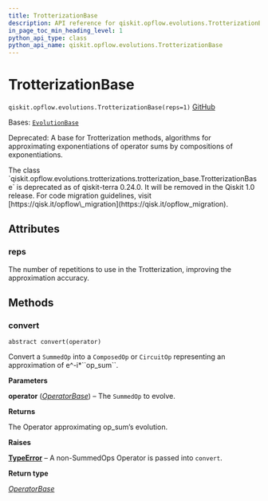 ```yaml
---
title: TrotterizationBase
description: API reference for qiskit.opflow.evolutions.TrotterizationBase
in_page_toc_min_heading_level: 1
python_api_type: class
python_api_name: qiskit.opflow.evolutions.TrotterizationBase
---
```


# TrotterizationBase

<span id="qiskit.opflow.evolutions.TrotterizationBase" />

`qiskit.opflow.evolutions.TrotterizationBase(reps=1)` [GitHub](https://github.com/qiskit/qiskit/tree/stable/0.46/qiskit/opflow/evolutions/trotterizations/trotterization_base.py "view source code")

Bases: [`EvolutionBase`](qiskit.opflow.evolutions.EvolutionBase "qiskit.opflow.evolutions.evolution_base.EvolutionBase")

Deprecated: A base for Trotterization methods, algorithms for approximating exponentiations of operator sums by compositions of exponentiations.

<Admonition title="Deprecated since version 0.24.0" type="danger">
  The class `qiskit.opflow.evolutions.trotterizations.trotterization_base.TrotterizationBase` is deprecated as of qiskit-terra 0.24.0. It will be removed in the Qiskit 1.0 release. For code migration guidelines, visit [https://qisk.it/opflow\_migration](https://qisk.it/opflow_migration).
</Admonition>

## Attributes

<span id="qiskit.opflow.evolutions.TrotterizationBase.reps" />

### reps

The number of repetitions to use in the Trotterization, improving the approximation accuracy.

## Methods

### convert

<span id="qiskit.opflow.evolutions.TrotterizationBase.convert" />

`abstract convert(operator)`

Convert a `SummedOp` into a `ComposedOp` or `CircuitOp` representing an approximation of e^-i\*\`\`op\_sum\`\`.

**Parameters**

**operator** ([*OperatorBase*](qiskit.opflow.OperatorBase "qiskit.opflow.operator_base.OperatorBase")) – The `SummedOp` to evolve.

**Returns**

The Operator approximating op\_sum’s evolution.

**Raises**

[**TypeError**](https://docs.python.org/3/library/exceptions.html#TypeError "(in Python v3.12)") – A non-SummedOps Operator is passed into `convert`.

**Return type**

[*OperatorBase*](qiskit.opflow.OperatorBase "qiskit.opflow.operator_base.OperatorBase")

